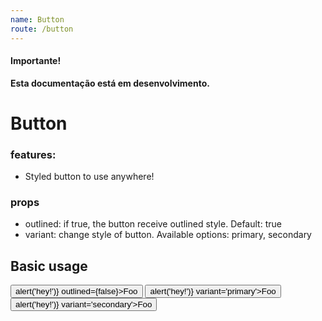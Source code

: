 ```yaml
---
name: Button
route: /button
---
```



#### Importante!

**Esta documentação está em desenvolvimento.**

# Button

### features:

- Styled button to use anywhere!

### props

- outlined: if true, the button receive outlined style. Default: true
- variant: change style of button. Available options: primary, secondary

## Basic usage

<Playground>
  <ThemeProvider>
    <Button width='250px' ml='20px' onClick={() => alert('hey!')} outlined={false}>Foo</Button>
    <Button width='250px' ml='20px' onClick={() => alert('hey!')} variant='primary'>Foo</Button>
    <Button width='250px' ml='20px' onClick={() => alert('hey!')} variant='secondary'>Foo</Button>
  </ThemeProvider>
</Playground>
